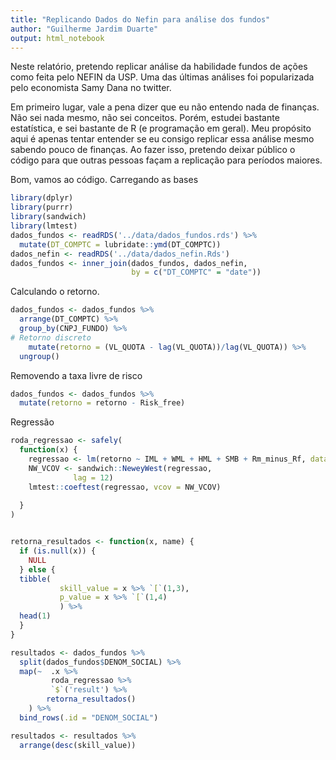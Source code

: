 ```yaml
---
title: "Replicando Dados do Nefin para análise dos fundos"
author: "Guilherme Jardim Duarte"
output: html_notebook
---
```


Neste relatório, pretendo replicar análise 
da habilidade fundos de ações 
como feita pelo NEFIN da USP.
Uma das últimas análises foi 
popularizada pelo economista Samy Dana no twitter.

Em primeiro lugar, vale a pena dizer que eu não
entendo nada de finanças. Não sei nada
mesmo, não sei conceitos.
Porém, estudei bastante estatística, e sei bastante 
de R (e programação em geral). Meu propósito aqui é 
apenas tentar entender se eu consigo replicar essa análise
mesmo sabendo pouco de finanças. Ao fazer isso, pretendo
deixar público o código para que outras pessoas façam a replicação
para períodos maiores.


Bom, vamos ao código. Carregando as bases

```r
library(dplyr)
library(purrr)
library(sandwich)
library(lmtest)
dados_fundos <- readRDS('../data/dados_fundos.rds') %>%
  mutate(DT_COMPTC = lubridate::ymd(DT_COMPTC))
dados_nefin <- readRDS('../data/dados_nefin.Rds')
dados_fundos <- inner_join(dados_fundos, dados_nefin, 
                           by = c("DT_COMPTC" = "date"))
```



Calculando o retorno.

```r
dados_fundos <- dados_fundos %>%
  arrange(DT_COMPTC) %>%
  group_by(CNPJ_FUNDO) %>%
# Retorno discreto
    mutate(retorno = (VL_QUOTA - lag(VL_QUOTA))/lag(VL_QUOTA)) %>%
  ungroup()
```

Removendo a taxa livre de risco

```r
dados_fundos <- dados_fundos %>%
  mutate(retorno = retorno - Risk_free)
```


Regressão
```r

roda_regressao <- safely(
  function(x) {
    regressao <- lm(retorno ~ IML + WML + HML + SMB + Rm_minus_Rf, data = x)
    NW_VCOV <- sandwich::NeweyWest(regressao, 
              lag = 12)
    lmtest::coeftest(regressao, vcov = NW_VCOV)
    
  }
)


retorna_resultados <- function(x, name) { 
  if (is.null(x)) {
    NULL
  } else {
  tibble( 
           skill_value = x %>% `[`(1,3),
           p_value = x %>% `[`(1,4)
           ) %>%
  head(1) 
  }
}

resultados <- dados_fundos %>%
  split(dados_fundos$DENOM_SOCIAL) %>%
  map(~  .x %>%
         roda_regressao %>%
         `$`('result') %>%
        retorna_resultados()
    ) %>%
  bind_rows(.id = "DENOM_SOCIAL") 
```


```r
resultados <- resultados %>%
  arrange(desc(skill_value))
```
